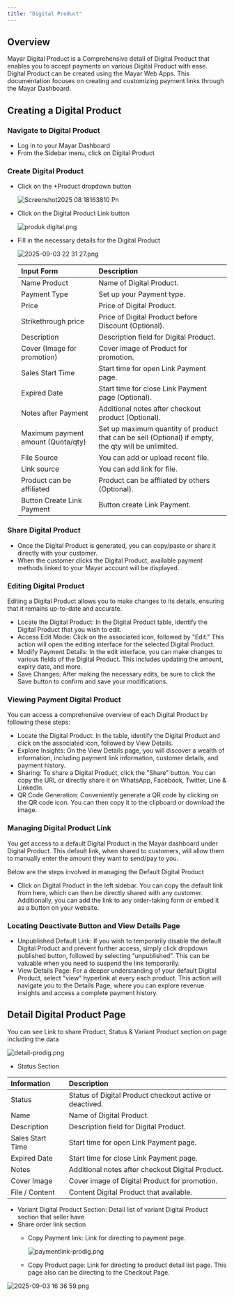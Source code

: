 ```yaml
---
title: "Digital Product"
---
```


## Overview

Mayar Digital Product is a Comprehensive detail of Digital Product that enables you to accept payments on various Digital Product with ease. Digital Product can be created using the Mayar Web Apps. This documentation focuses on creating and customizing payment links through the Mayar Dashboard.

## Creating a Digital Product

### Navigate to Digital Product

- Log in to your Mayar Dashboard
- From the Sidebar menu, click on Digital Product

### Create Digital Product

- Click on the \+Product dropdown button

  ![Screenshot2025 08 18163810 Pn](/images/Screenshot2025-08-18163810.png)
- Click on the Digital Product Link button

  ![produk digital.png](/images/produkdigital.png)
- Fill in the necessary details for the Digital Product

  ![2025-09-03 22 31 27.png](/images/2025-09-03223127.png)

  | **Input Form**                     | **Description**                                                                                     |
  | :--------------------------------- | :-------------------------------------------------------------------------------------------------- |
  | Name Product                       | Name of Digital Product.                                                                            |
  | Payment Type                       | Set up your Payment type.                                                                           |
  | Price                              | Price of Digital Product.                                                                           |
  | Strikethrough price                | Price of Digital Product before Discount (Optional).                                                |
  | Description                        | Description field for Digital Product.                                                              |
  | Cover (Image for promotion)        | Cover image of Product for promotion.                                                               |
  | Sales Start Time                   | Start time for open Link Payment page.                                                              |
  | Expired Date                       | Start time for close Link Payment page (Optional).                                                  |
  | Notes after Payment                | Additional notes after checkout product (Optional).                                                 |
  | Maximum payment amount (Quota/qty) | Set up maximum quantity of product that can be sell (Optional) if empty, the qty will be unlimited. |
  | File Source                        | You can add or upload recent file.                                                                  |
  | Link source                        | You can add link for file.                                                                          |
  | Product can be affiliated          | Product can be affliated by others (Optional).                                                      |
  | Button Create Link Payment         | Button create Link Payment.                                                                         |

### Share Digital Product

- Once the Digital Product is generated, you can copy/paste or share it directly with your customer.
- When the customer clicks the Digital Product, available payment methods linked to your Mayar account will be displayed.

### Editing Digital Product

Editing a Digital Product allows you to make changes to its details, ensuring that it remains up-to-date and accurate.

- Locate the Digital Product: In the Digital Product table, identify the Digital Product that you wish to edit.
- Access Edit Mode: Click on the associated icon, followed by "Edit." This action will open the editing interface for the selected Digital Product.
- Modify Payment Details: In the edit interface, you can make changes to various fields of the Digital Product. This includes updating the amount, expiry date, and more.
- Save Changes: After making the necessary edits, be sure to click the Save button to confirm and save your modifications.

### Viewing Payment Digital Product

You can access a comprehensive overview of each Digital Product by following these steps:

- Locate the Digital Product: In the table, identify the Digital Product and click on the associated icon, followed by View Details.
- Explore Insights: On the View Details page, you will discover a wealth of information, including payment link information, customer details, and payment history.
- Sharing: To share a Digital Product, click the "Share" button. You can copy the URL or directly share it on WhatsApp, Facebook, Twitter, Line & LinkedIn.
- QR Code Generation: Conveniently generate a QR code by clicking on the QR code icon. You can then copy it to the clipboard or download the image.

### Managing Digital Product Link

You get access to a default Digital Product in the Mayar dashboard under Digital Product. This default link, when shared to customers, will allow them to manually enter the amount they want to send/pay to you.

Below are the steps involved in managing the Default Digital Product

- Click on Digital Product in the left sidebar. You can copy the default link from here, which can then be directly shared with any customer. Additionally, you can add the link to any order-taking form or embed it as a button on your website.

### Locating Deactivate Button and View Details Page

- Unpublished Default Link: If you wish to temporarily disable the default Digital Product and prevent further access, simply click dropdown published button, followed by selecting “unpublished”. This can be valuable when you need to suspend the link temporarily.
- View Details Page: For a deeper understanding of your default Digital Product, select "view" hyperlink at every each product. This action will navigate you to the Details Page, where you can explore revenue insights and access a complete payment history.

## Detail Digital Product Page

You can see Link to share Product, Status & Variant Product section on page including the data

![detail-prodig.png](/images/detail-prodig.png)

- Status Section

| **Information**  | **Description**                                         |
| :--------------- | :------------------------------------------------------ |
| Status           | Status of Digital Product checkout active or deactived. |
| Name             | Name of Digital Product.                                |
| Description      | Description field for Digital Product.                  |
| Sales Start Time | Start time for open Link Payment page.                  |
| Expired Date     | Start time for close Link Payment page.                 |
| Notes            | Additional notes after checkout Digital Product.        |
| Cover Image      | Cover image of Digital Product for promotion.           |
| File / Content   | Content Digital Product that available.                 |

- Variant Digital Product Section: Detail list of variant Digital Product section that seller have
- Share order link section
  - Copy Payment link: Link for directing to payment page.

    ![paymentlink-prodig.png](/images/paymentlink-prodig.png)
  - Copy Product page: Link for directing to product detail list page. This page also can be directing to the Checkout Page.

![2025-09-03 16 36 59.png](/images/2025-09-03163659.png)